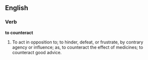 ==English==

===Verb===

'''to counteract'''

#To act in opposition to; to hinder, defeat, or frustrate, by contrary agency or influence; as, to counteract the effect of medicines; to counteract good advice.